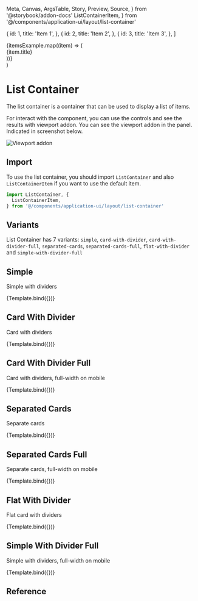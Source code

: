   Meta,
  Canvas,
  ArgsTable,
  Story,
  Preview,
  Source,
} from '@storybook/addon-docs'
  ListContainerItem,
} from '@/components/application-ui/layout/list-container'

<Meta title="Application UI/Layout/List Container" component={ListContainer} />

  {
    id: 1,
    title: 'Item 1',
  },
  {
    id: 2,
    title: 'Item 2',
  },
  {
    id: 3,
    title: 'Item 3',
  },
]

  <div className="py-8 bg-gray-100">
    <div className="mx-auto max-w-2xl sm:px-6">
      <ListContainer {...args}>
        {itemsExample.map((item) => (
          <ListContainerItem key={item.id}>
            <div>{item.title}</div>
          </ListContainerItem>
        ))}
      </ListContainer>
    </div>
  </div>
)

# List Container

The list container is a container that can be used to display a list of items.

For interact with the component, you can use the controls and see the results with viewport addon. You can see the viewport addon in the panel. Indicated in screenshot below.

<p>
  <img src={viewportAddon} alt="Viewport addon" />
</p>

## Import

To use the list container, you should import `ListContainer` and also `ListContainerItem` if you want to use the default item.

```js
import ListContainer, {
  ListContainerItem,
} from '@/components/application-ui/layout/list-container'
```

## Variants

List Container has 7 variants: `simple`, `card-with-divider`, `card-with-divider-full`, `separated-cards`, `separated-cards-full`, `flat-with-divider` and `simple-with-divider-full`

## Simple

Simple with dividers

<Canvas>
  <Story name="Simple">{Template.bind({})}</Story>
</Canvas>

## Card With Divider

Card with dividers

<Canvas>
  <Story name="Card With Divider" args={{ variant: 'card-with-divider' }}>
    {Template.bind({})}
  </Story>
</Canvas>

## Card With Divider Full

Card with dividers, full-width on mobile

<Canvas>
  <Story
    name="Card With Divider Full"
    args={{ variant: 'card-with-divider-full' }}
  >
    {Template.bind({})}
  </Story>
</Canvas>

## Separated Cards

Separate cards

<Canvas>
  <Story name="Separated Cards" args={{ variant: 'separated-cards' }}>
    {Template.bind({})}
  </Story>
</Canvas>

## Separated Cards Full

Separate cards, full-width on mobile

<Canvas>
  <Story name="Separated Cards Full" args={{ variant: 'separated-cards-full' }}>
    {Template.bind({})}
  </Story>
</Canvas>

## Flat With Divider

Flat card with dividers

<Canvas>
  <Story name="Flat With Divider" args={{ variant: 'flat-with-divider' }}>
    {Template.bind({})}
  </Story>
</Canvas>

## Simple With Divider Full

Simple with dividers, full-width on mobile

<Canvas>
  <Story
    name="Simple With Divider Full"
    args={{ variant: 'simple-with-divider-full' }}
  >
    {Template.bind({})}
  </Story>
</Canvas>

## Reference

<ArgsTable of={ListContainer} />
